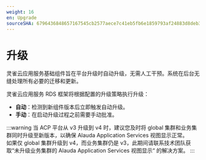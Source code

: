 ```yaml
---
weight: 16
en: Upgrade
sourceSHA: 6796436848657167545cb2577aece7c41eb5fb6e1859793af24883d8deb320c3
---
```


# 升级

灵雀云应用服务基础组件旨在平台升级时自动升级，无需人工干预。系统在后台无缝处理所有必要的迁移和更新。

灵雀云应用服务 RDS 框架将根据配置的升级策略执行升级：

- **自动**：检测到新组件版本后立即触发自动升级。
- **手动**：在启动升级过程之前需要手动批准。

:::warning
当 ACP 平台从 v3 升级到 v4 时，建议您及时将 global 集群和业务集群同时升级至新版本，以确保 Alauda Application Services 视图显示正常。  
如果仅 global 集群升级到 v4，而业务集群仍是 v3，此期间请联系技术团队获取“未升级业务集群的 Alauda Application Services 视图显示“ 的解决方案。
:::
